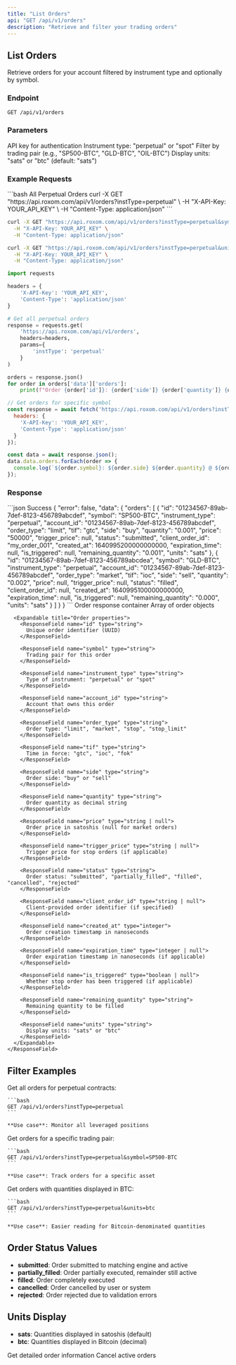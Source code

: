 ```yaml
---
title: "List Orders"
api: "GET /api/v1/orders"
description: "Retrieve and filter your trading orders"
---
```


## List Orders

Retrieve orders for your account filtered by instrument type and optionally by symbol.

### Endpoint
```http
GET /api/v1/orders
```

### Parameters

<ParamField header="X-API-Key" type="string" required>
  API key for authentication
</ParamField>

<ParamField query="instType" type="string" required>
  Instrument type: "perpetual" or "spot"
</ParamField>

<ParamField query="symbol" type="string">
  Filter by trading pair (e.g., "SP500-BTC", "GLD-BTC", "OIL-BTC")
</ParamField>

<ParamField query="units" type="string">
  Display units: "sats" or "btc" (default: "sats")
</ParamField>

### Example Requests

<RequestExample>
```bash All Perpetual Orders
curl -X GET "https://api.roxom.com/api/v1/orders?instType=perpetual" \
  -H "X-API-Key: YOUR_API_KEY" \
  -H "Content-Type: application/json"
```

```bash Filtered by Symbol
curl -X GET "https://api.roxom.com/api/v1/orders?instType=perpetual&symbol=SP500-BTC" \
  -H "X-API-Key: YOUR_API_KEY" \
  -H "Content-Type: application/json"
```

```bash With BTC Units
curl -X GET "https://api.roxom.com/api/v1/orders?instType=perpetual&units=btc" \
  -H "X-API-Key: YOUR_API_KEY" \
  -H "Content-Type: application/json"
```

```python Python
import requests

headers = {
    'X-API-Key': 'YOUR_API_KEY',
    'Content-Type': 'application/json'
}

# Get all perpetual orders
response = requests.get(
    'https://api.roxom.com/api/v1/orders',
    headers=headers,
    params={
        'instType': 'perpetual'
    }
)

orders = response.json()
for order in orders['data']['orders']:
    print(f"Order {order['id']}: {order['side']} {order['quantity']} {order['symbol']}")
```

```javascript JavaScript
// Get orders for specific symbol
const response = await fetch('https://api.roxom.com/api/v1/orders?instType=perpetual&symbol=SP500-BTC', {
  headers: {
    'X-API-Key': 'YOUR_API_KEY',
    'Content-Type': 'application/json'
  }
});

const data = await response.json();
data.data.orders.forEach(order => {
  console.log(`${order.symbol}: ${order.side} ${order.quantity} @ ${order.price || 'MARKET'}`);
});
```
</RequestExample>

### Response

<ResponseExample>
```json Success
{
  "error": false,
  "data": {
    "orders": [
      {
        "id": "01234567-89ab-7def-8123-456789abcdef",
        "symbol": "SP500-BTC",
        "instrument_type": "perpetual",
        "account_id": "01234567-89ab-7def-8123-456789abcdef",
        "order_type": "limit",
        "tif": "gtc",
        "side": "buy",
        "quantity": "0.001",
        "price": "50000",
        "trigger_price": null,
        "status": "submitted",
        "client_order_id": "my_order_001",
        "created_at": 1640995200000000000,
        "expiration_time": null,
        "is_triggered": null,
        "remaining_quantity": "0.001",
        "units": "sats"
      },
      {
        "id": "01234567-89ab-7def-8123-456789abcdea",
        "symbol": "GLD-BTC",
        "instrument_type": "perpetual",
        "account_id": "01234567-89ab-7def-8123-456789abcdef",
        "order_type": "market",
        "tif": "ioc",
        "side": "sell",
        "quantity": "0.002",
        "price": null,
        "trigger_price": null,
        "status": "filled",
        "client_order_id": null,
        "created_at": 1640995100000000000,
        "expiration_time": null,
        "is_triggered": null,
        "remaining_quantity": "0.000",
        "units": "sats"
      }
    ]
  }
}
```
</ResponseExample>

<ResponseField name="data" type="object">
  Order response container

  <Expandable title="Data properties">
    <ResponseField name="orders" type="array">
      Array of order objects

      <Expandable title="Order properties">
        <ResponseField name="id" type="string">
          Unique order identifier (UUID)
        </ResponseField>
        
        <ResponseField name="symbol" type="string">
          Trading pair for this order
        </ResponseField>
        
        <ResponseField name="instrument_type" type="string">
          Type of instrument: "perpetual" or "spot"
        </ResponseField>
        
        <ResponseField name="account_id" type="string">
          Account that owns this order
        </ResponseField>
        
        <ResponseField name="order_type" type="string">
          Order type: "limit", "market", "stop", "stop_limit"
        </ResponseField>
        
        <ResponseField name="tif" type="string">
          Time in force: "gtc", "ioc", "fok"
        </ResponseField>
        
        <ResponseField name="side" type="string">
          Order side: "buy" or "sell"
        </ResponseField>
        
        <ResponseField name="quantity" type="string">
          Order quantity as decimal string
        </ResponseField>
        
        <ResponseField name="price" type="string | null">
          Order price in satoshis (null for market orders)
        </ResponseField>
        
        <ResponseField name="trigger_price" type="string | null">
          Trigger price for stop orders (if applicable)
        </ResponseField>
        
        <ResponseField name="status" type="string">
          Order status: "submitted", "partially_filled", "filled", "cancelled", "rejected"
        </ResponseField>
        
        <ResponseField name="client_order_id" type="string | null">
          Client-provided order identifier (if specified)
        </ResponseField>
        
        <ResponseField name="created_at" type="integer">
          Order creation timestamp in nanoseconds
        </ResponseField>
        
        <ResponseField name="expiration_time" type="integer | null">
          Order expiration timestamp in nanoseconds (if applicable)
        </ResponseField>
        
        <ResponseField name="is_triggered" type="boolean | null">
          Whether stop order has been triggered (if applicable)
        </ResponseField>
        
        <ResponseField name="remaining_quantity" type="string">
          Remaining quantity to be filled
        </ResponseField>
        
        <ResponseField name="units" type="string">
          Display units: "sats" or "btc"
        </ResponseField>
      </Expandable>
    </ResponseField>
  </Expandable>
</ResponseField>

## Filter Examples

<AccordionGroup>
  <Accordion title="All Perpetual Orders">
    Get all orders for perpetual contracts:
    
    ```bash
    GET /api/v1/orders?instType=perpetual
    ```
    
    **Use case**: Monitor all leveraged positions
  </Accordion>

  <Accordion title="Symbol-Specific Orders">
    Get orders for a specific trading pair:
    
    ```bash
    GET /api/v1/orders?instType=perpetual&symbol=SP500-BTC
    ```
    
    **Use case**: Track orders for a specific asset
  </Accordion>

  <Accordion title="Bitcoin Unit Display">
    Get orders with quantities displayed in BTC:
    
    ```bash
    GET /api/v1/orders?instType=perpetual&units=btc
    ```
    
    **Use case**: Easier reading for Bitcoin-denominated quantities
  </Accordion>
</AccordionGroup>

## Order Status Values

- **submitted**: Order submitted to matching engine and active
- **partially_filled**: Order partially executed, remainder still active  
- **filled**: Order completely executed
- **cancelled**: Order cancelled by user or system
- **rejected**: Order rejected due to validation errors

## Units Display

- **sats**: Quantities displayed in satoshis (default)
- **btc**: Quantities displayed in Bitcoin (decimal)

<CardGroup cols={2}>
  <Card
    title="Order Status"
    icon="info"
    href="/api/api-reference/orders/status"
  >
    Get detailed order information
  </Card>
  <Card
    title="Cancel Orders"
    icon="x"
    href="/api/api-reference/orders/cancel"
  >
    Cancel active orders
  </Card>
</CardGroup>